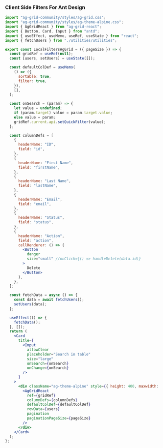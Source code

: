 
<Meta of={Filters} />

### Client Side Filters For Ant Design

<Story of={Filters.Table} />
<Controls />

```jsx
import "ag-grid-community/styles/ag-grid.css";
import "ag-grid-community/styles/ag-theme-alpine.css";
import { AgGridReact } from "ag-grid-react";
import { Button, Card, Input } from "antd";
import { useEffect, useMemo, useRef, useState } from "react";
import { fetchUsers } from "./utilities/utilities";

export const LocalFiltersAgGrid = ({ pageSize }) => {
  const gridRef = useRef(null);
  const [users, setUsers] = useState([]);

  const defaultColDef = useMemo(
    () => ({
      sortable: true,
      filter: true,
    }),
    [],
  );

  const onSearch = (param) => {
    let value = undefined;
    if (param.target) value = param.target.value;
    else value = param;
    gridRef.current.api.setQuickFilter(value);
  };

  const columnDefs = [
    {
      headerName: "ID",
      field: "id",
    },
    {
      headerName: "First Name",
      field: "firstName",
    },
    {
      headerName: "Last Name",
      field: "lastName",
    },
    {
      headerName: "Email",
      field: "email",
    },
    {
      headerName: "Status",
      field: "status",
    },
    {
      headerName: "Action",
      field: "action",
      cellRenderer: () => (
        <Button
          danger
          size="small" //onClick={() => handleDelete(data.id)}
        >
          Delete
        </Button>
      ),
    },
  ];

  const fetchData = async () => {
    const data = await fetchUsers();
    setUsers(data);
  };

  useEffect(() => {
    fetchData();
  }, []);
  return (
    <Card
      title={
        <Input
          allowClear
          placeholder="Search in table"
          size="large"
          onSearch={onSearch}
          onChange={onSearch}
        />
      }
    >
      <div className="ag-theme-alpine" style={{ height: 400, maxwidth: 100 }}>
        <AgGridReact
          ref={gridRef}
          columnDefs={columnDefs}
          defaultColDef={defaultColDef}
          rowData={users}
          pagination
          paginationPageSize={pageSize}
        />
      </div>
    </Card>
  );
};
```
